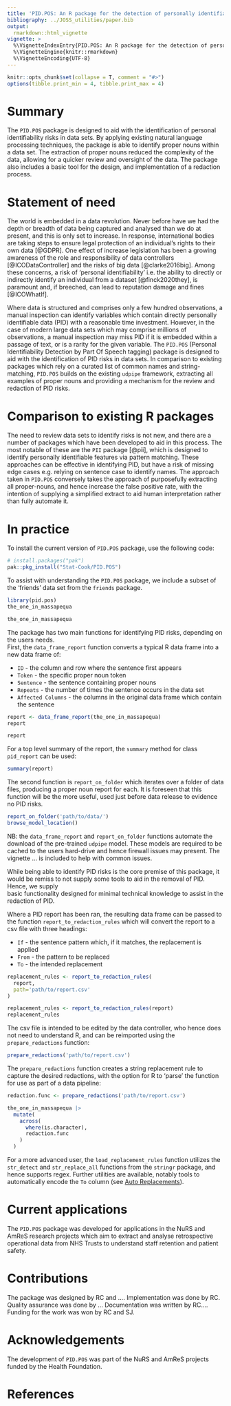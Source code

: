 ```yaml
---
title: 'PID.POS: An R package for the detection of personally identifiable data'
bibliography: ../JOSS_utilities/paper.bib
output: 
  rmarkdown::html_vignette
vignette: >
  %\VignetteIndexEntry{PID.POS: An R package for the detection of personally identifiable data}
  %\VignetteEngine{knitr::rmarkdown}
  %\VignetteEncoding{UTF-8}
---
```


``` r
knitr::opts_chunk$set(collapse = T, comment = "#>")
options(tibble.print_min = 4, tibble.print_max = 4)
```

# Summary

The `PID.POS` package is designed to aid with the identification of personal identifiability risks in data sets.
By applying existing natural language processing techniques, the package is able to identify proper nouns within a
data set.  The extraction of proper nouns reduced the complexity of the data, allowing for a quicker review and 
oversight of the data.  The package also includes a basic tool for the design, and 
implementation of a redaction process.  

# Statement of need  


The world is embedded in a data revolution.  Never before have we had the depth or breadth of data 
being captured  and analysed than we do at present, and this is only set to increase. 
In response, international bodies are taking steps to ensure legal protection of an individual's rights 
to their own data [@GDPR].  One effect of increase legislation  has been a growing awareness of the role and 
responsibility of data controllers [@ICODataController] and the risks of big data [@clarke2016big]. 
Among these concerns, a risk of 'personal identifiability' i.e. the ability to directly or 
indirectly identify an individual from a dataset [@finck2020they], is paramount  and, if breeched,
can lead to reputation damage and fines [@ICOWhatIf]. 



Where data  is structured  and comprises only a few hundred observations, a manual inspection can 
identify variables which contain directly personally identifiable data (PID) with a reasonable time
investment.  However, in the case of  modern large data sets which may comprise millions of
observations,  a manual inspection may miss PID if it is  embedded within a passage of text, or is
a rarity for the given variable.  The `PID.POS` (Personal Identifiability Detection by Part Of 
Speech tagging) package is designed to aid with the identification of PID risks in data sets.   In
comparison to existing packages which rely on a curated list of common names and string-matching,
`PID.POS` builds on the existing `udpipe` framework, extracting all examples of 
proper nouns and providing a mechanism for the review and redaction of PID risks.



# Comparison to existing R packages

The need to review data sets to identify risks is not new, and there are a number of packages which have been developed
to aid in this process.  The most notable of these are the `PII` package  [@pii], which is designed to 
identify personally identifiable features via pattern matching. These approaches can be effective in 
identifying PID, but have a risk of missing edge cases e.g. relying on sentence case  to identify names. The 
approach taken in `PID.POS` conversely takes the approach of purposefully extracting all proper-nouns, and hence
increase the false positive rate, with the intention of supplying a simplified extract to aid  human interpretation 
rather than fully automate it.

# In practice

To install the current version of `PID.POS` package, use the following code:

``` r
# install.packages("pak")
pak::pkg_install("Stat-Cook/PID.POS")
```

To assist with understanding the `PID.POS` package, we include a subset of the 'friends' 
data set from the `friends` package.

``` r
library(pid.pos)
the_one_in_massapequa
```

``` r
the_one_in_massapequa
```


The package has two main functions for identifying PID  risks, depending on the users needs.  
First, the `data_frame_report` function converts a typical R data frame into a new data frame of:

* `ID` - the column and row where the sentence first appears
* `Token` - the specific proper noun token 
* `Sentence` - the sentence containing proper nouns
* `Repeats` - the number of times the sentence occurs in the data set
* `Affected Columns` - the columns in the original data frame which contain the sentence

``` r
report <- data_frame_report(the_one_in_massapequa)
report
```

``` r
report
```

For a top level summary of the report, the `summary` method for class `pid_report` can be used:

``` r
summary(report)
```

The second function is `report_on_folder` which iterates over a folder of data files,
producing a proper noun report for each.  It is foreseen that this function will 
be the more useful, used just before data release to evidence no PID risks.

``` r
report_on_folder('path/to/data/')
browse_model_location()
```    

NB: the `data_frame_report` and `report_on_folder` functions automate the download 
of the pre-trained `udpipe` model.  These models are required to be cached to the users 
hard-drive and hence firewall issues may present.  The vignette ... is included to 
help with common issues.

While being able to identify PID risks is the core premise of this package, it would be 
remiss to not supply some tools to aid in the removal of PID.  Hence, we supply  
basic functionality designed for minimal technical knowledge to assist in the 
redaction of PID.

Where a PID report has been ran, the resulting data frame can be passed to the function 
`report_to_redaction_rules` which will convert the report to a csv file with three headings:

* `If` - the sentence pattern which, if it matches, the replacement is applied
* `From` - the pattern to be replaced
* `To` - the intended replacement

``` r
replacement_rules <- report_to_redaction_rules(
  report, 
  path='path/to/report.csv'
)
```

``` r
replacement_rules <- report_to_redaction_rules(report)
replacement_rules
```
The csv file is intended to be edited by the data controller, who hence does not need 
to understand R, and can be reimported using the `prepare_redactions` function:

``` r
prepare_redactions('path/to/report.csv')
```

The  `prepare_redactions` function creates a string replacement rule to capture the 
desired redactions, with the option for R to 'parse' the function for use as part of a data
pipeline:

``` r
redaction.func <- prepare_redactions('path/to/report.csv')

the_one_in_massapequa |>
  mutate(
    across(
      where(is.character),
      redaction.func
    )
  )

```

For a more advanced user, the `load_replacement_rules` function utilizes the `str_detect` and 
`str_replace_all` functions from the `stringr` package, and hence supports regex. Further utilities are 
available, notably tools to automatically encode the `To` column (see [Auto Replacements](https://stat-cook.github.io/pid.pos/articles/AutoReplacement.html)).

# Current applications

The `PID.POS` package was developed for applications in the NuRS and AmReS research projects
which aim to extract and analyse retrospective operational data from NHS Trusts to understand
staff retention and patient safety.

# Contributions

The package was designed by RC and .... Implementation was done by RC. Quality assurance was 
done by ... Documentation was written by RC.... Funding for the work was won by RC and SJ.

# Acknowledgements

The development of `PID.POS` was part of the NuRS and AmReS projects funded by the
Health Foundation.

# References



